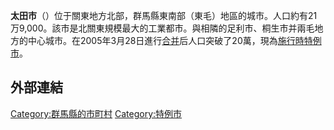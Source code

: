 {{unreferenced|time=2012-2-24}} 
{{日本都市|
自治體名=太田市|
圖像=[[File:Daikoin_temple_ota_gunma.jpg|240px]]|
圖像說明=[[群馬七福神|群馬七福神]]之一[[新田寺|新田寺]]|
類型       = 施行時特例市|
市章=[[File:Emblem_of_Ota,_Gunma.gif|100px]]|
日文原名=太田市|
平假名=おおたし|
羅馬字拼音=Ōta-shi|
都道府縣=群馬縣|
支廳=|
編號=10205-9|
面積=176.49|
邊界未定=|
人口=218,566|
統計時間=2007年5月31日|
自治體=[[桐生市|桐生市]]、[[伊勢崎市|伊勢崎市]]、[[綠市|綠市]]、[[大泉町|大泉町]]、[[邑樂町|邑樂町]]<br>[[栃木縣|栃木縣]]：[[足利市|足利市]]<br>[[埼玉縣|埼玉縣]]：[[熊谷市|熊谷市]]、[[深谷市|深谷市]]|
花=[[菊花|菊花]]、[[一串紅|一串紅]]、[[杜鵑花|杜鵑花]]、[[春蘭|春蘭]]|
樹=[[松|松]]、[[木犀|木犀]]、[[楓|楓]]、[[銀杏|銀杏]]|
鳥=|
其他象徵物=|
其他象徵=|
郵遞區號=373-8718|
所在地=太田市濱町2-35|
電話號碼=276-47-1111|
外部連結=http://www.city.ota.gunma.jp/|
經度=|
緯度=|
地圖=[[File:Ota_in_Gunma_Prefecture.png|250px]]|
註記=人口：[http://www.city.ota.gunma.jp/ 太田市官方網頁]
}}
'''太田市'''（{{jpn|j=太田市|hg=おおたし|rm=Ōta shi|f=y}}）位于關東地方北部，群馬縣東南部（東毛）地區的城市。人口約有21万9,000。該市是北關東規模最大的工業都市。與相隣的足利市、桐生市并兩毛地方的中心城市。在2005年3月28日進行[[市町村合并|合并]]后人口突破了20萬，現為[[施行時特例市|施行時特例市]]。

== 外部連結 ==
{{Commonscat|Ota, Gunma}}

{{群馬縣}}
{{日本特例市}}
{{Authority control}}
{{DEFAULTSORT:Ota-shi}}
[[Category:群馬縣的市町村|Category:群馬縣的市町村]]
[[Category:特例市|Category:特例市]]